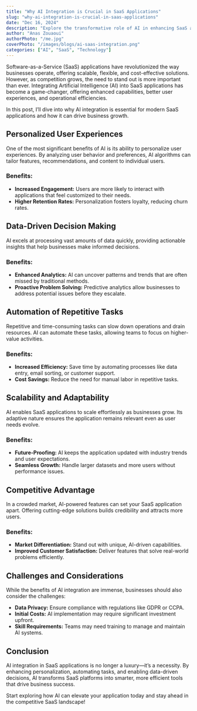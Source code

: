 ```yaml
---
title: "Why AI Integration is Crucial in SaaS Applications"
slug: "why-ai-integration-is-crucial-in-saas-applications"
date: "Dec 16, 2024"
description: "Explore the transformative role of AI in enhancing SaaS applications, from personalized user experiences to streamlined operations."
author: "Anas Zouaoui"
authorPhoto: "/me.jpg"
coverPhoto: "/images/blogs/ai-saas-integration.png"
categories: ["AI", "SaaS", "Technology"]
---
```


<div className="space-y-8 text-black text-lg">

  <p>
    Software-as-a-Service (SaaS) applications have revolutionized the way businesses operate, offering scalable, flexible, and cost-effective solutions. However, as competition grows, the need to stand out is more important than ever. Integrating Artificial Intelligence (AI) into SaaS applications has become a game-changer, offering enhanced capabilities, better user experiences, and operational efficiencies.
  </p>

  <p>
    In this post, I’ll dive into why AI integration is essential for modern SaaS applications and how it can drive business growth.
  </p>

  <h2 className="text-2xl mt-6 font-bold">Personalized User Experiences</h2>

  <p>
    One of the most significant benefits of AI is its ability to personalize user experiences. By analyzing user behavior and preferences, AI algorithms can tailor features, recommendations, and content to individual users.
  </p>

  <h3 className="text-lg font-bold mt-4">Benefits:</h3>
  <ul className="list-disc list-inside text-lg">
    <li><strong>Increased Engagement:</strong> Users are more likely to interact with applications that feel customized to their needs.</li>
    <li><strong>Higher Retention Rates:</strong> Personalization fosters loyalty, reducing churn rates.</li>
  </ul>

  <h2 className="text-2xl mt-6 font-bold">Data-Driven Decision Making</h2>

  <p>
    AI excels at processing vast amounts of data quickly, providing actionable insights that help businesses make informed decisions.
  </p>

  <h3 className="text-lg font-bold mt-4">Benefits:</h3>
  <ul className="list-disc list-inside text-lg">
    <li><strong>Enhanced Analytics:</strong> AI can uncover patterns and trends that are often missed by traditional methods.</li>
    <li><strong>Proactive Problem Solving:</strong> Predictive analytics allow businesses to address potential issues before they escalate.</li>
  </ul>

  <h2 className="text-2xl mt-6 font-bold">Automation of Repetitive Tasks</h2>

  <p>
    Repetitive and time-consuming tasks can slow down operations and drain resources. AI can automate these tasks, allowing teams to focus on higher-value activities.
  </p>

  <h3 className="text-lg font-bold mt-4">Benefits:</h3>
  <ul className="list-disc list-inside text-lg">
    <li><strong>Increased Efficiency:</strong> Save time by automating processes like data entry, email sorting, or customer support.</li>
    <li><strong>Cost Savings:</strong> Reduce the need for manual labor in repetitive tasks.</li>
  </ul>

  <h2 className="text-2xl mt-6 font-bold">Scalability and Adaptability</h2>

  <p>
    AI enables SaaS applications to scale effortlessly as businesses grow. Its adaptive nature ensures the application remains relevant even as user needs evolve.
  </p>

  <h3 className="text-lg font-bold mt-4">Benefits:</h3>
  <ul className="list-disc list-inside text-lg">
    <li><strong>Future-Proofing:</strong> AI keeps the application updated with industry trends and user expectations.</li>
    <li><strong>Seamless Growth:</strong> Handle larger datasets and more users without performance issues.</li>
  </ul>

  <h2 className="text-2xl mt-6 font-bold">Competitive Advantage</h2>

  <p>
    In a crowded market, AI-powered features can set your SaaS application apart. Offering cutting-edge solutions builds credibility and attracts more users.
  </p>

  <h3 className="text-lg font-bold mt-4">Benefits:</h3>
  <ul className="list-disc list-inside text-lg">
    <li><strong>Market Differentiation:</strong> Stand out with unique, AI-driven capabilities.</li>
    <li><strong>Improved Customer Satisfaction:</strong> Deliver features that solve real-world problems efficiently.</li>
  </ul>

  <h2 className="text-2xl mt-6 font-bold">Challenges and Considerations</h2>

  <p>
    While the benefits of AI integration are immense, businesses should also consider the challenges:
  </p>

  <ul className="list-disc list-inside text-lg mt-2">
    <li><strong>Data Privacy:</strong> Ensure compliance with regulations like GDPR or CCPA.</li>
    <li><strong>Initial Costs:</strong> AI implementation may require significant investment upfront.</li>
    <li><strong>Skill Requirements:</strong> Teams may need training to manage and maintain AI systems.</li>
  </ul>

  <h2 className="text-2xl mt-6 font-bold">Conclusion</h2>

  <p>
    AI integration in SaaS applications is no longer a luxury—it’s a necessity. By enhancing personalization, automating tasks, and enabling data-driven decisions, AI transforms SaaS platforms into smarter, more efficient tools that drive business success.
  </p>

  <p>
    Start exploring how AI can elevate your application today and stay ahead in the competitive SaaS landscape!
  </p>

</div>
